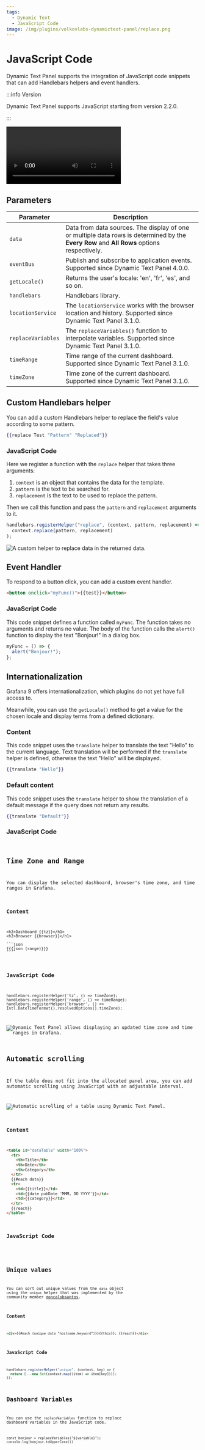 ```yaml
---
tags:
  - Dynamic Text
  - JavaScript Code
image: /img/plugins/volkovlabs-dynamictext-panel/replace.png
---
```



# JavaScript Code

Dynamic Text Panel supports the integration of JavaScript code snippets that can add Handlebars helpers and event handlers.

:::info Version

Dynamic Text Panel supports JavaScript starting from version 2.2.0.

:::

<Video
  src="https://www.youtube.com/embed/lJqk5Gobec4"
  title="JavaScript code in Dynamic Text Panel."
/>

## Parameters

| Parameter          | Description                                                                                                                                |
| ------------------ | ------------------------------------------------------------------------------------------------------------------------------------------ |
| `data`             | Data from data sources. The display of one or multiple data rows is determined by the **Every Row** and **All Rows** options respectively. |
| `eventBus`         | Publish and subscribe to application events. Supported since Dynamic Text Panel 4.0.0.                                                     |
| `getLocale()`      | Returns the user's locale: 'en', 'fr', 'es', and so on.                                                                                    |
| `handlebars`       | Handlebars library.                                                                                                                        |
| `locationService`  | The `locationService` works with the browser location and history. Supported since Dynamic Text Panel 3.1.0.                               |
| `replaceVariables` | The `replaceVariables()` function to interpolate variables. Supported since Dynamic Text Panel 3.1.0.                                      |
| `timeRange`        | Time range of the current dashboard. Supported since Dynamic Text Panel 3.1.0.                                                             |
| `timeZone`         | Time zone of the current dashboard. Supported since Dynamic Text Panel 3.1.0.                                                              |

## Custom Handlebars helper

You can add a custom Handlebars helper to replace the field's value according to some pattern.

```handlebars
{{replace Test "Pattern" "Replaced"}}
```

### JavaScript Code

Here we register a function with the `replace` helper that takes three arguments:

1. `context` is an object that contains the data for the template.
2. `pattern` is the text to be searched for.
3. `replacement` is the text to be used to replace the pattern.

Then we call this function and pass the `pattern` and `replacement` arguments to it.

```js
handlebars.registerHelper("replace", (context, pattern, replacement) =>
  context.replace(pattern, replacement)
);
```

<Image
  title="A custom helper to replace data in the returned data."
  src="/img/plugins/volkovlabs-dynamictext-panel/replace.png"
/>

## Event Handler

To respond to a button click, you can add a custom event handler.

```html
<button onclick="myFunc()">{{test}}</button>
```

### JavaScript Code

This code snippet defines a function called `myFunc`. The function takes no arguments and returns no value. The body of the function calls the `alert()` function to display the text "Bonjour!" in a dialog box.

```js
myFunc = () => {
  alert("Bonjour!");
};
```

## Internationalization

Grafana 9 offers internationalization, which plugins do not yet have full access to.

Meanwhile, you can use the `getLocale()` method to get a value for the chosen locale and display terms from a defined dictionary.

### Content

This code snippet uses the `translate` helper to translate the text "Hello" to the current language. Text translation will be performed if the `translate` helper is defined, otherwise the text "Hello" will be displayed.

```handlebars
{{translate "Hello"}}
```

### Default content

This code snippet uses the `translate` helper to show the translation of a default message if the query does not return any results.

```handlebars
{{translate "Default"}}
```

### JavaScript Code

<Code
  url="https://github.com/VolkovLabs/volkovlabs.io/blob/main/docs/volkovlabs-dynamictext-panel/js/translate.js"
  language="js"
/>

## Time Zone and Range

You can display the selected dashboard, browser's time zone, and time ranges in Grafana.

### Content

````
<h2>Dashboard {{tz}}</h1>
<h2>Browser {{browser}}</h1>

```json
{{{json (range)}}}
```
````

### JavaScript Code

```
handlebars.registerHelper('tz', () => timeZone);
handlebars.registerHelper('range', () => timeRange);
handlebars.registerHelper('browser', () => Intl.DateTimeFormat().resolvedOptions().timeZone);
```

<Image
  title="Dynamic Text Panel allows displaying an updated time zone and time ranges in Grafana."
  src="/img/plugins/volkovlabs-dynamictext-panel/time.png"
/>

## Automatic scrolling

If the table does not fit into the allocated panel area, you can add automatic scrolling using JavaScript with an adjustable interval.

<Image
  title="Automatic scrolling of a table using Dynamic Text Panel."
  src="/img/plugins/volkovlabs-dynamictext-panel/scroll.gif"
/>

### Content

```html
<table id="dataTable" width="100%">
  <tr>
    <th>Title</th>
    <th>Date</th>
    <th>Category</th>
  </tr>
  {{#each data}}
  <tr>
    <td>{{title}}</td>
    <td>{{date pubDate 'MMM, DD YYYY'}}</td>
    <td>{{category}}</td>
  </tr>
  {{/each}}
</table>
```

### JavaScript Code

<Code
  url="https://github.com/VolkovLabs/volkovlabs.io/blob/main/docs/volkovlabs-dynamictext-panel/js/scroll.js"
  language="js"
/>

## Unique values

You can sort out unique values from the `data` object using the `unique` helper that was implemented by the community member [goncalobsantos](https://community.grafana.com/u/goncalobsantos).

### Content

```html
<div>{{#each (unique data "hostname.keyword")}}{{this}}; {{/each}}</div>
```

### JavaScript Code

```js
handlebars.registerHelper("unique", (context, key) => {
  return [...new Set(context.map((item) => item[key]))];
});
```

## Dashboard Variables

You can use the `replaceVariables` function to replace dashboard variables in the JavaScript code.

```
const bonjour = replaceVariables("${variable}");
console.log(bonjour.toUpperCase())
```
